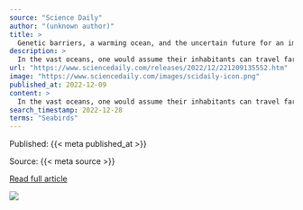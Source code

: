 ```yaml
---
source: "Science Daily"
author: "(unknown author)"
title: >
  Genetic barriers, a warming ocean, and the uncertain future for an important forage fish
description: >
  In the vast oceans, one would assume their inhabitants can travel far and wide and, as a result, populations of a species would mix freely. But this doesn't appear to be the case for a vital forage fish called the sand lance.
url: "https://www.sciencedaily.com/releases/2022/12/221209135552.htm"
image: "https://www.sciencedaily.com/images/scidaily-icon.png"
published_at: 2022-12-09
content: >
  In the vast oceans, one would assume their inhabitants can travel far and wide and, as a result, populations of a species would mix freely. But this doesn't appear to be the case for a vital forage f… [+5783 chars]
search_timestamp: 2022-12-28
terms: "Seabirds"
---
```



Published: {{< meta published_at >}}


Source: {{< meta source >}}


[Read full article]({{< meta url >}}){target='_blank'}



![](`r rmarkdown::metadata$image[1]`)
